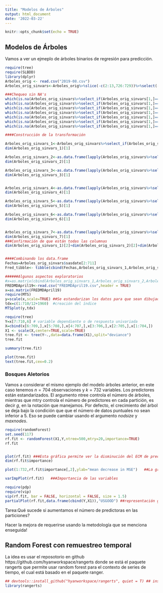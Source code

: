 ```yaml
---
title: "Modelos de Árboles"
output: html_document
date: '2022-03-22'
---
```


```r
knitr::opts_chunk$set(echo = TRUE)
```

## Modelos de Árboles

Vamos a ver un ejmeplo de árboles binarios de regresión para predicción. 

```r
require(tree)
require(SLBDD)
library(dplyr)
Arboles_orig <- read.csv("2019-08.csv")
Arboles_orig_sinvars<-Arboles_orig%>%slice(-c(2:13,726:729))%>%select(-c(59,61,96,105,124,129))

###Chequeo sin NA's
which(is.na(Arboles_orig_sinvars%>%select_if(Arboles_orig_sinvars[1,]==1)))
which(is.na(Arboles_orig_sinvars%>%select_if(Arboles_orig_sinvars[1,]==2)))
which(is.na(Arboles_orig_sinvars%>%select_if(Arboles_orig_sinvars[1,]==3)))
which(is.na(Arboles_orig_sinvars%>%select_if(Arboles_orig_sinvars[1,]==4)))
which(is.na(Arboles_orig_sinvars%>%select_if(Arboles_orig_sinvars[1,]==5)))
which(is.na(Arboles_orig_sinvars%>%select_if(Arboles_orig_sinvars[1,]==6)))
which(is.na(Arboles_orig_sinvars%>%select_if(Arboles_orig_sinvars[1,]==7)))

####Construcción de la transformación

Arboles_orig_sinvars_1<-Arboles_orig_sinvars%>%select_if(Arboles_orig_sinvars[1,]==1)%>%slice(-c(1,711,712))
dim(Arboles_orig_sinvars_1)[1]

Arboles_orig_sinvars_2<-as.data.frame(lapply(Arboles_orig_sinvars%>%select_if(Arboles_orig_sinvars[1,]==2)%>%slice(-1), diff, lag=1))%>%slice(-711)
dim(Arboles_orig_sinvars_2)[1]

Arboles_orig_sinvars_3<-as.data.frame(lapply(Arboles_orig_sinvars%>%select_if(Arboles_orig_sinvars[1,]==3)%>%slice(-1), diff, lag=2))  ###No hay variables para hacer la transformación 3
dim(Arboles_orig_sinvars_3)[1]


Arboles_orig_sinvars_4<-as.data.frame(lapply(Arboles_orig_sinvars%>%select_if(Arboles_orig_sinvars[1,]==4)%>%slice(-1), log)) %>%slice(-c(711,712))
dim(Arboles_orig_sinvars_4)[1]

Arboles_orig_sinvars_5<-as.data.frame(lapply(Arboles_orig_sinvars%>%select_if(Arboles_orig_sinvars[1,]==5)%>%slice(-1), function(x) diff(log(x)))) %>%slice(-711)
dim(Arboles_orig_sinvars_5)[1]

Arboles_orig_sinvars_6<-as.data.frame(lapply(Arboles_orig_sinvars%>%select_if(Arboles_orig_sinvars[1,]==6)%>%slice(-1), function(x) diff(log(x),2))) 
dim(Arboles_orig_sinvars_6)[1]


Arboles_orig_sinvars_7<-as.data.frame(lapply(Arboles_orig_sinvars%>%select_if(Arboles_orig_sinvars[1,]==7)%>%slice(-1), function(x) diff((x/lag(x))-1)))%>%slice(-1)
dim(Arboles_orig_sinvars_7)[1]
###Confirmación de que están todas las columnas
dim(Arboles_orig_sinvars_1)[2]+dim(Arboles_orig_sinvars_2)[2]+dim(Arboles_orig_sinvars_3)[2]+dim(Arboles_orig_sinvars_4)[2]+dim(Arboles_orig_sinvars_5)[2]+dim(Arboles_orig_sinvars_6)[2]+dim(Arboles_orig_sinvars_7)[2]


####Combinando los data.frame
Fechas=Arboles_orig_sinvars$sasdate[2:711]
Fred_tibble<- tibble(cbind(Fechas,Arboles_orig_sinvars_1,Arboles_orig_sinvars_2,Arboles_orig_sinvars_4,Arboles_orig_sinvars_5,Arboles_orig_sinvars_6,Arboles_orig_sinvars_7))


```


```r
######Algunos aspectos exploratorios
#x=as.matrix(cbind(Arboles_orig_sinvars_1,Arboles_orig_sinvars_2,Arboles_orig_sinvars_4,Arboles_orig_sinvars_5,Arboles_orig_sinvars_6,Arboles_orig_sinvars_7))
FREDMDApril19<-read.csv("FREDMDApril19.csv",header = TRUE)
x=as.matrix(FREDMDApril19)
require(MTS)
y=scale(x,scale=TRUE) ##Se estandarizan los datos para que sean dibujados
tdx=c(1:710/12+1960)  #creación del índice
MTSplot(y,tdx)
```


```r
require(tree)
Y=x[7:710,6] # variable dependiente o de respuesta univariada
X=cbind(x[6:709,],x[5:708,],x[4:707,],x[3:706,],x[2:705,],x[1:704,])
X1 <- scale(X,center=TRUE,scale=TRUE)
tree.fit <- tree(Y~.,data=data.frame(X1),split="deviance")
tree.fit

summary(tree.fit)

plot(tree.fit)
text(tree.fit,cex=0.2)
```
### Bosques Aletorios
Vamos a considerar el mismo ejemplo del modelo árboles anterior, en este caso tenemos $n=704$ observaciones y $k=732$ variables. Los predictores están estandarizados. El argumento ntree controla el número de árboles, mientras que mtry controla el número de predictores en cada partición, es decir $g$, en la notación que manejamos. Por defecto, el crecimiento del árbol se deja bajo la condición que que el número de datos puntuales no sean inferior a 5. Eso se puede cambiar usando el argumento $nodsize$ y $maxnodes$.  

```r
require(randomForest)
set.seed(117)
rf.fit <- randomForest(X1,Y,ntree=500,mtry=20,importance=TRUE)
rf.fit


plot(rf.fit) ###Esta gráfica permite ver la disminución del ECM de predicción al incrementar el número de árboles.
dim(rf.fit$importance)

plot(1:732,rf.fit$importance[,2],ylab="mean decrease in MSE")   ##La gráfica muestra la disminución medio el EMC de pronóstico de cada predictor. 

varImpPlot(rf.fit)   ###Importancia de las variables

require(pdp)
require(vip)
vip(rf.fit, bar = FALSE, horizontal = FALSE, size = 1.5)
partialPlot(rf.fit,data.frame(cbind(Y,X1)),"USGOOD") ##representación gráfica del efecto marginal de una variable en la respuesta
```

Tarea:Qué sucede si aumentamos el número de predictoras en las particiones?

Hacer la mejora de requerirse usando la metodología que se menciona enseguida!


## Random Forest con remuestreo temporal 
La idea es usar el reposotorio en github https://github.com/hyanworkspace/rangerts
donde se está el paquete rangerts que permite usar random forest para el contexto de series de tiempo, el cual está basado en el paquete ranger.

```r
## devtools::install_github("hyanworkspace/rangerts", quiet = T) ## instalación del paquete
library(rangerts)
```

